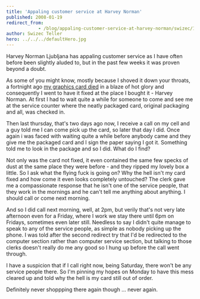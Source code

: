 ```yaml
---
title: 'Appaling customer service at Harvey Norman'
published: 2008-01-19
redirect_from: 
            - /blog/appaling-customer-service-at-harvey-norman/swizec/133
author: Swizec Teller
hero: ../../../defaultHero.jpg
---
```

Harvey Norman Ljubljana has appaling customer service as I have often before been slightly aluded to, but in the past few weeks it was proven beyond a doubt.

As some of you might know, mostly because I shoved it down your throats, a fortnight ago [my graphics card died](http://swizec.com/index.php/mode=news/id=294) in a blaze of hot glory and consequently I went to have it fixed at the place I bought it - Harvey Norman. At first I had to wait quite a while for someone to come and see me at the service counter where the neatly packaged card, original packaging and all, was checked in.

Then last thursday, that's two days ago now, I receive a call on my cell and a guy told me I can come pick up the card, so later that day I did. Once again i was faced with waiting quite a while before anybody came and they give me the packaged card and I sign the paper saying I got it. Something told me to look in the package and so I did. What do I find?

Not only was the card not fixed, it even contained the same few specks of dust at the same place they were before - and they ripped my lovely box a little. So I ask what the flying fuck is going on? Why the hell isn't my card fixed and how come it even looks completely untouched? The clerk gave me a compassionate response that he isn't one of the service people, that they work in the mornings and he can't tell me anything about anything. I should call or come next morning.

And so I did call next morning, well, at 2pm, but verily that's not very late afternoon even for a Friday, where I work we stay there until 6pm on Fridays, sometimes even later still. Needless to say I didn't quite manage to speak to any of the service people, as simple as nobody picking up the phone. I was told after the second redirect try that I'd be redirected to the computer section rather than computer service section, but talking to those clerks doesn't really do me any good so I hung up before the call went through.

I have a suspicion that if I call right now, being Saturday, there won't be any service people there. So I'm pinning my hopes on Monday to have this mess cleared up and told why the hell is my card still out of order.

Definitely never shoppping there again though ... never again.